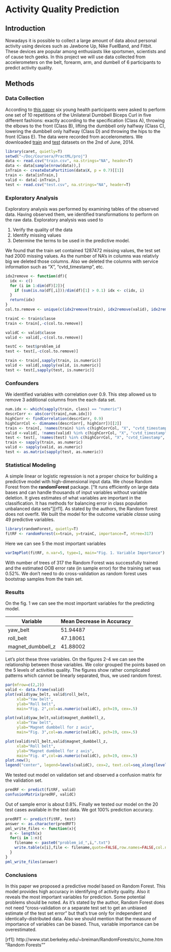 Activity Quality Prediction
========================================================
## Introduction
Nowadays it is possible to collect a large amount of data about personal activity using devices such as Jawbone Up, Nike FuelBand, and Fitbit. These devices are popular among enthusiasts like sportsmen, scientists and of cause tech geeks. In this project we will use data collected from accelerometers on the belt, forearm, arm, and dumbell of 6 participants to predict activity quality. 

## Methods
### Data Collection
According to [this paper](http://groupware.les.inf.puc-rio.br/har) six young health participants were asked to perform one set of 10 repetitions of the Unilateral Dumbbell Biceps Curl in five different fashions: exactly according to the specification (Class A), throwing the elbows to the front (Class B), lifting the dumbbell only halfway (Class C), lowering the dumbbell only halfway (Class D) and throwing the hips to the front (Class E). The data were recorded from accelerometers. We downloaded [train](https://d396qusza40orc.cloudfront.net/predmachlearn/pml-training.csv) and [test](https://d396qusza40orc.cloudfront.net/predmachlearn/pml-testing.csv) datasets on the 2nd of June, 2014.
```r
library(caret, quietly=T)
setwd("~/Doc/Coursera/PractML/proj")
data <- read.csv("train.csv", na.strings="NA", header=T)
data <- data[sample(nrow(data)),]
inTrain <- createDataPartition(data$X, p = 0.7)[[1]]
train <- data[inTrain,]
valid <- data[-inTrain,]
test <- read.csv("test.csv", na.strings="NA", header=T)
```

### Exploratory Analysis
Exploratory analysis was performed by examining tables of the observed data. Having observed them, we identified transformations to perform on the raw data. Exploratory analysis was used to

1.  Verify the quality of the data
2.  Identify missing values
3.  Determine the terms to be used in the predictive model. 

We found that the train set contained 1287472 missing values, the test set had 2000 missing values. As the number of NA's in columns was relativly big we deleted those columns. Also we deleted the columns with service information such as "X", "cvtd_timestamp", etc.
```r
idx2remove <- function(df){
  idx <- c()
  for (i in 1:dim(df)[2]){
    if (sum(is.na(df[,i]))/dim(df)[1] > 0.1) idx <- c(idx, i)
  }
  return(idx)
}
col.to.remove <- unique(c(idx2remove(train), idx2remove(valid), idx2remove(test)))

trainC <- train$classe
train <- train[,-c(col.to.remove)]

validC <- valid$classe
valid <- valid[,-c(col.to.remove)]

testC <- test$problem_id
test <- test[,-c(col.to.remove)]

train <- train[,sapply(train, is.numeric)]
valid <- valid[,sapply(valid, is.numeric)]
test <- test[,sapply(test, is.numeric)]
```

### Confounders
We identified variables with correlation over 0.9. This step allowed us to remove 3 additional columns from the each data set. 
```r
num.idx <- which(sapply(train, class) == "numeric")
descrCorr <- abs(cor(train[,num.idx]))
highCorr <- findCorrelation(descrCorr, 0.9)
highCorrCol <- dimnames(descrCorr[, highCorr])[[2]]
train <- train[, !names(train) %in% c(highCorrCol, "X", "cvtd_timestamp", "raw_timestamp_part_1",  "raw_timestamp_part_2",	"num_window", "classe")]
valid <-valid[, !names(valid) %in% c(highCorrCol, "X", "cvtd_timestamp", "raw_timestamp_part_1",  "raw_timestamp_part_2",	"num_window", "classe")]
test <- test[, !names(test) %in% c(highCorrCol, "X", "cvtd_timestamp", "raw_timestamp_part_1",  "raw_timestamp_part_2",	"num_window", "problem_id")]
train <- sapply(train, as.numeric)
valid <- sapply(valid, as.numeric)
test <- as.matrix(sapply(test, as.numeric))
```

### Statistical Modeling
A simple linear or logistic regression is not a proper choice for building a predictive model with high-dimensional input data. We chose Random Forest from the __randomForest__ package. [“It runs efficiently on large data bases and can handle thousands of input variables without variable deletion. It gives estimates of what variables are important in the classification. It has methods for balancing error in class population unbalanced data sets”][rf1]. As stated by the
authors, the Random forest does not overfit. We built the model for the outcome variable *classe* using 49 predictive variables. 
```r
library(randomForest, quietly=T)
fitRF <- randomForest(x=train, y=trainC, importance=T, ntree=317)
```
Here we can see 5 the most important variables
```r
varImpPlot(fitRF, n.var=5, type=1, main="Fig. 1. Variable Importance")
```
With number of trees of 317 the Random Forest was successfully trained and the estimated OOB error rate (in sample error) for the training set was 0.52%. We don't need to do cross-validation as random forest uses bootstrap samples from the train set.

### Results
On the fig. 1 we can see the most important variables for the predicting model. 

Variable  | Mean Decrease in Accuracy
----------| -------------
yaw_belt          | 51.94487
roll_belt         | 47.18061
magnet_dumbbell_z | 41.88002

Let's plot these three variables. On the figures 2-4 we can see the relationship between those variables. We color grouped the points based on the 5 levels of activities quality. The figures show rather complicated patterns which cannot be linearly separated, thus, we used random forest.

```r
par(mfrow=c(2,2))
valid <- data.frame(valid)
plot(valid$yaw_belt, valid$roll_belt,
     xlab="Yaw belt", 
     ylab="Roll belt", 
     main="Fig. 2",col=as.numeric(validC), pch=19, cex=.5)

plot(valid$yaw_belt,valid$magnet_dumbbell_z,
     xlab="Yaw belt", 
     ylab="Magnet dumbbell for z axis", 
     main="Fig. 3",col=as.numeric(validC), pch=19, cex=.5)

plot(valid$roll_belt,valid$magnet_dumbbell_z,
     xlab="Roll belt", 
     ylab="Magnet dumbbell for z axis", 
     main="Fig. 4",col=as.numeric(validC), pch=19, cex=.5)
plot.new(); 
legend("center", legend=levels(validC), cex=2, text.col=seq_along(levels(validC)))
```
We tested out model on validation set and observed a confusion matrix for the validation set.
```r
predRF <- predict(fitRF, valid)
confusionMatrix(predRF, validC)
```
Out of sample error is about 0.8%. Finally we tested our model on the 20 test cases available in the test data. We got 100% prediction accuracy.
```r
predRFT <- predict(fitRF, test)
answer <- as.character(predRFT)
pml_write_files <- function(x){
  n <- length(x)
  for(i in 1:n){
    filename <- paste0("problem_id_",i,".txt")
    write.table(x[i],file <- filename,quote=FALSE,row.names=FALSE,col.names=FALSE)
  }
}
pml_write_files(answer)
```

### Conclusions
In this paper we proposed a predictive model based on Random Forest. This model provides high accuracy in identifying of activity quality. Also it reveals the most important variables for prediction.
Some potential problems should be noted. As it's stated by the author, Random Forest does not need “cross-validation or a separate test set to get an unbiased estimate of the test set error” but that's true only for independent and identically-distributed data. Also we should mention that the measure of importance of variables can be biased. Thus, variable importance can be overestimated.

[rf1]: http://www.stat.berkeley.edu/~breiman/RandomForests/cc_home.htm "Random Forests""
